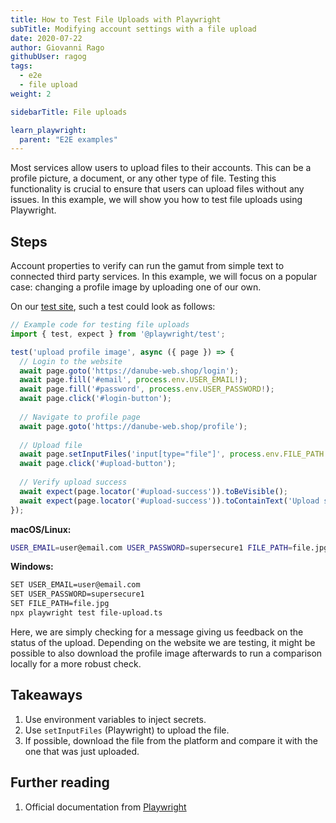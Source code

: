 ```yaml
---
title: How to Test File Uploads with Playwright
subTitle: Modifying account settings with a file upload
date: 2020-07-22
author: Giovanni Rago
githubUser: ragog
tags:
  - e2e
  - file upload
weight: 2

sidebarTitle: File uploads

learn_playwright:
  parent: "E2E examples"
---
```


Most services allow users to upload files to their accounts. This can be a profile picture, a document, or any other type of file. 
Testing this functionality is crucial to ensure that users can upload files without any issues. In this example, we will 
show you how to test file uploads using Playwright.



## Steps

Account properties to verify can run the gamut from simple text to connected third party services. In this example, we 
will focus on a popular case: changing a profile image by uploading one of our own.

On our [test site](https://danube-web.shop/), such a test could look as follows:

```ts title="file-upload.ts"
// Example code for testing file uploads
import { test, expect } from '@playwright/test';

test('upload profile image', async ({ page }) => {
  // Login to the website
  await page.goto('https://danube-web.shop/login');
  await page.fill('#email', process.env.USER_EMAIL!);
  await page.fill('#password', process.env.USER_PASSWORD!);
  await page.click('#login-button');
  
  // Navigate to profile page
  await page.goto('https://danube-web.shop/profile');
  
  // Upload file
  await page.setInputFiles('input[type="file"]', process.env.FILE_PATH!);
  await page.click('#upload-button');
  
  // Verify upload success
  await expect(page.locator('#upload-success')).toBeVisible();
  await expect(page.locator('#upload-success')).toContainText('Upload successful');
});
```
**macOS/Linux:**
```sh
USER_EMAIL=user@email.com USER_PASSWORD=supersecure1 FILE_PATH=file.jpg npx playwright test file-upload.ts
```

**Windows:**
```sh
SET USER_EMAIL=user@email.com
SET USER_PASSWORD=supersecure1
SET FILE_PATH=file.jpg
npx playwright test file-upload.ts
```

Here, we are simply checking for a message giving us feedback on the status of the upload. Depending on the website we are testing, it might be possible to also download the profile image afterwards to run a comparison locally for a more robust check.

## Takeaways
1. Use environment variables to inject secrets.
2. Use `setInputFiles` (Playwright) to upload the file.
3. If possible, download the file from the platform and compare it with the one that was just uploaded.

## Further reading
1. Official documentation from [Playwright](https://playwright.dev/docs/input#upload-files)
